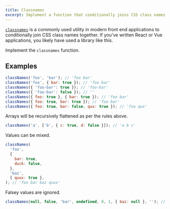 ```yaml
---
title: Classnames
excerpt: Implement a function that conditionally joins CSS class names together
---
```


[`classnames`](https://github.com/JedWatson/classnames) is a commonly used utility in modern front end applications to conditionally join CSS class names together. If you've written React or Vue applications, you likely have used a library like this.

Implement the `classnames` function.

## Examples

```js
classNames('foo', 'bar'); // 'foo bar'
classNames('foo', { bar: true }); // 'foo bar'
classNames({ 'foo-bar': true }); // 'foo-bar'
classNames({ 'foo-bar': false }); // ''
classNames({ foo: true }, { bar: true }); // 'foo bar'
classNames({ foo: true, bar: true }); // 'foo bar'
classNames({ foo: true, bar: false, qux: true }); // 'foo qux'
```

Arrays will be recursively flattened as per the rules above.

```js
classNames('a', ['b', { c: true, d: false }]); // 'a b c'
```

Values can be mixed.

```js
classNames(
  'foo',
  {
    bar: true,
    duck: false,
  },
  'baz',
  { quux: true },
); // 'foo bar baz quux'
```

Falsey values are ignored.

```js
classNames(null, false, 'bar', undefined, 0, 1, { baz: null }, ''); // 'bar 1'
```
